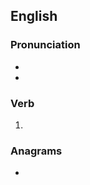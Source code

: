 ==English==

===Pronunciation===
* {{IPA|en|/ʃaɪnd/}}
* {{audio|en|LL-Q1860 (eng)-Vealhurl-shined.wav|Audio (UK)}}

===Verb===
{{head|en|verb form}}

# {{en-past of|shine}}

===Anagrams===
* {{anagrams|en|a=dehins|Hedins|Hindes|Shinde|henids|shneid}}